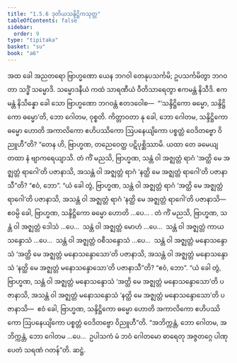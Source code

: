 ```yaml
---
title: "1.5.6 ဒုတိယသန္ဒိဋ္ဌိကသုတ္တ"
tableOfContents: false
sidebar:
  order: 9
type: "tipitaka"
basket: "su"
book: "a6"
---
```



<DynamicBreadcrumb />

<Division number="48" book="a6">

<Paragraph number="364" book="a6">
အထ ခေါ အညတရော ဗြာဟ္မဏော ယေန ဘဂဝါ တေနုပသင်္ကမိ; ဥပသင်္ကမိတွာ ဘဂဝတာ သဒ္ဓိံ သမ္မောဒိ. သမ္မောဒနီယံ ကထံ သာရဏီယံ ဝီတိသာရေတွာ ဧကမန္တံ နိသီဒိ. ဧကမန္တံ နိသိန္နော ခေါ သော ဗြာဟ္မဏော ဘဂဝန္တံ ဧတဒဝေါစ—  “‘သန္ဒိဋ္ဌိကော ဓမ္မော, သန္ဒိဋ္ဌိကော ဓမ္မော’တိ, ဘော ဂေါတမ, ဝုစ္စတိ. ကိတ္တာဝတာ နု ခေါ, ဘော ဂေါတမ, သန္ဒိဋ္ဌိကော ဓမ္မော ဟောတိ အကာလိကော ဧဟိပဿိကော ဩပနေယျိကော ပစ္စတ္တံ ဝေဒိတဗ္ဗော ဝိညူဟီ”တိ?
</Paragraph>

<Paragraph number="365" book="a6">
“တေန ဟိ, ဗြာဟ္မဏ, တညေဝေတ္ထ ပဋိပုစ္ဆိဿာမိ. ယထာ တေ ခမေယျ တထာ နံ ဗျာကရေယျာသိ. တံ ကိံ မညသိ, ဗြာဟ္မဏ, သန္တံ ဝါ အဇ္ဈတ္တံ ရာဂံ ‘အတ္ထိ မေ အဇ္ဈတ္တံ ရာဂေါ’တိ ပဇာနာသိ, အသန္တံ ဝါ အဇ္ဈတ္တံ ရာဂံ ‘နတ္ထိ မေ အဇ္ဈတ္တံ ရာဂေါ’တိ ပဇာနာသီ”တိ? “ဧဝံ, ဘော”. “ယံ ခေါ တွံ, ဗြာဟ္မဏ, သန္တံ ဝါ အဇ္ဈတ္တံ ရာဂံ ‘အတ္ထိ မေ အဇ္ဈတ္တံ ရာဂေါ’တိ ပဇာနာသိ, အသန္တံ ဝါ အဇ္ဈတ္တံ ရာဂံ ‘နတ္ထိ မေ အဇ္ဈတ္တံ ရာဂေါ’တိ ပဇာနာသိ—  ဧဝမ္ပိ ခေါ, ဗြာဟ္မဏ, သန္ဒိဋ္ဌိကော ဓမ္မော ဟောတိ …ပေ… .
</Paragraph>

<Paragraph number="366" book="a6">
တံ ကိံ မညသိ, ဗြာဟ္မဏ, သန္တံ ဝါ အဇ္ဈတ္တံ ဒေါသံ …ပေ…  သန္တံ ဝါ အဇ္ဈတ္တံ မောဟံ …ပေ…  သန္တံ ဝါ အဇ္ဈတ္တံ ကာယသန္ဒောသံ …ပေ…  သန္တံ ဝါ အဇ္ဈတ္တံ ဝစီသန္ဒောသံ …ပေ…  သန္တံ ဝါ အဇ္ဈတ္တံ မနောသန္ဒောသံ ‘အတ္ထိ မေ အဇ္ဈတ္တံ မနောသန္ဒောသော’တိ ပဇာနာသိ, အသန္တံ ဝါ အဇ္ဈတ္တံ မနောသန္ဒောသံ ‘နတ္ထိ မေ အဇ္ဈတ္တံ မနောသန္ဒောသော’တိ ပဇာနာသီ”တိ? “ဧဝံ, ဘော”. “ယံ ခေါ တွံ, ဗြာဟ္မဏ, သန္တံ ဝါ အဇ္ဈတ္တံ မနောသန္ဒောသံ ‘အတ္ထိ မေ အဇ္ဈတ္တံ မနောသန္ဒောသော’တိ ပဇာနာသိ, အသန္တံ ဝါ အဇ္ဈတ္တံ မနောသန္ဒောသံ ‘နတ္ထိ မေ အဇ္ဈတ္တံ မနောသန္ဒောသော’တိ ပဇာနာသိ—  ဧဝံ ခေါ, ဗြာဟ္မဏ, သန္ဒိဋ္ဌိကော ဓမ္မော ဟောတိ အကာလိကော ဧဟိပဿိကော ဩပနေယျိကော ပစ္စတ္တံ ဝေဒိတဗ္ဗော ဝိညူဟီ”တိ.
</Paragraph>

<Paragraph number="367" book="a6">
“အဘိက္ကန္တံ, ဘော ဂေါတမ, အဘိက္ကန္တံ, ဘော ဂေါတမ …ပေ…  ဥပါသကံ မံ ဘဝံ ဂေါတမော ဓာရေတု အဇ္ဇတဂ္ဂေ ပါဏုပေတံ သရဏံ ဂတန်”တိ.

</Paragraph>
</Division>

<Paragraph number="368" type="center" book="a6">
ဆဋ္ဌံ.
</Paragraph>